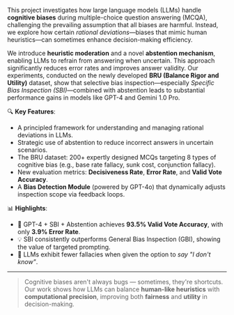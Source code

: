 This project investigates how large language models (LLMs) handle **cognitive biases** during multiple-choice question answering (MCQA), challenging the prevailing assumption that all biases are harmful. Instead, we explore how certain *rational deviations*—biases that mimic human heuristics—can sometimes enhance decision-making efficiency.

We introduce **heuristic moderation** and a novel **abstention mechanism**, enabling LLMs to refrain from answering when uncertain. This approach significantly reduces error rates and improves answer validity. Our experiments, conducted on the newly developed **BRU (Balance Rigor and Utility)** dataset, show that selective bias inspection—especially *Specific Bias Inspection (SBI)*—combined with abstention leads to substantial performance gains in models like GPT-4 and Gemini 1.0 Pro.

🔍 **Key Features**:
- A principled framework for understanding and managing rational deviations in LLMs.
- Strategic use of abstention to reduce incorrect answers in uncertain scenarios.
- The BRU dataset: 200+ expertly designed MCQs targeting 8 types of cognitive bias (e.g., base rate fallacy, sunk cost, conjunction fallacy).
- New evaluation metrics: **Decisiveness Rate**, **Error Rate**, and **Valid Vote Accuracy**.
- A **Bias Detection Module** (powered by GPT-4o) that dynamically adjusts inspection scope via feedback loops.

📊 **Highlights**:
- 🧠 GPT-4 + SBI + Abstention achieves **93.5% Valid Vote Accuracy**, with only **3.9% Error Rate**.
- 💡 SBI consistently outperforms General Bias Inspection (GBI), showing the value of targeted prompting.
- 🚫 LLMs exhibit fewer fallacies when given the option to *say "I don't know"*.

---

> Cognitive biases aren't always bugs — sometimes, they're shortcuts. Our work shows how LLMs can balance **human-like heuristics** with **computational precision**, improving both **fairness** and **utility** in decision-making.
